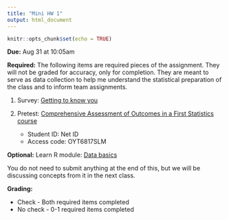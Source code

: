 ```yaml
---
title: "Mini HW 1"
output: html_document
---
```


```r
knitr::opts_chunk$set(echo = TRUE)
```

**Due:** Aug 31 at 10:05am

**Required:** The following items are required pieces of the assignment. They will not be graded for accuracy, only for completion. They are meant to serve as data collection to help me understand the statistical preparation of the class and to inform team assignments.

1. Survey: [Getting to know you](https://sakai.duke.edu/samigo-app/servlet/Login?id=6fa7ebf3-01af-42a6-91ba-3e813d3901221504020061620)

2. Pretest: [Comprehensive Assessment of Outcomes in a First Statistics course](https://apps3.cehd.umn.edu/artist/user/scale_select.html)
    - Student ID: Net ID
    - Access code: OYT6817SLM

**Optional:** Learn R module: [Data basics](https://jjallaire.shinyapps.io/learnr-tutorial-01-data-basics)

You do not need to submit anything at the end of this, but we will be discussing concepts from it in the next class.

**Grading:**

- Check - Both required items completed
- No check - 0-1 required items completed
